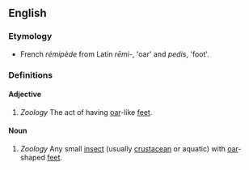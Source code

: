 ==English==
===Etymology===
* French ''rémipède'' from Latin ''rēmi-'', 'oar' and ''pedis'', 'foot'.


===Definitions===
====Adjective====
{{en-adj}}
# ''Zoology'' The act of having [[oar]]-like [[feet]].


====Noun====
{{en-noun}}
# ''Zoology'' Any small [[insect]] (usually [[crustacean]] or aquatic) with [[oar]]-shaped [[feet]].